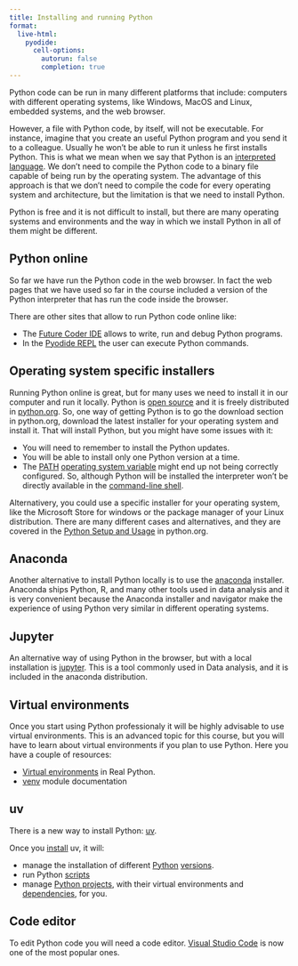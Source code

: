 ```yaml
---
title: Installing and running Python
format:
  live-html:
    pyodide:
      cell-options:
        autorun: false
        completion: true
---
```


Python code can be run in many different platforms that include: computers with different operating systems, like Windows, MacOS and Linux, embedded systems, and the web browser.

However, a file with Python code, by itself, will not be executable. For instance, imagine that you create an useful Python program and you send it to a colleague. Usually he won’t be able to run it unless he first installs Python. This is what we mean when we say that Python is an [interpreted language](https://en.wikipedia.org/wiki/Interpreter_(computing)). We don’t need to compile the Python code to a binary file capable of being run by the operating system. The advantage of this approach is that we don’t need to compile the code for every operating system and architecture, but the limitation is that we need to install Python.

Python is free and it is not difficult to install, but there are many operating systems and environments and the way in which we install Python in all of them might be different.

## Python online

So far we have run the Python code in the web browser.
In fact the web pages that we have used so far in the course included a version of the Python interpreter that has run the code inside the browser.

There are other sites that allow to run Python code online like:

  - The [Future Coder IDE](https://futurecoder.io/course/#ide) allows to write, run and debug Python programs.
  - In the [Pyodide REPL](https://pyodide.org/en/stable/console.html) the user can execute Python commands.

## Operating system specific installers

Running Python online is great, but for many uses we need to install it in our computer and run it locally.
Python is [open source](https://en.wikipedia.org/wiki/Open_source) and it is freely distributed in [python.org](https://www.python.org/).
So, one way of getting Python is to go the download section in python.org, download the latest installer for your operating system and install it.
That will install Python, but you might have some issues with it:

- You will need to remember to install the Python updates.
- You will be able to install only one Python version at a time.
- The [PATH](https://en.wikipedia.org/wiki/Path_(computing)) [operating system variable](https://en.wikipedia.org/wiki/Environment_variable) might end up not being correctly configured. So, although Python will be installed the interpreter won't be directly available in the [command-line shell](https://en.wikipedia.org/wiki/Command-line_interface).

Alternativery, you could use a specific installer for your operating system, like the Microsoft Store for windows or the package manager of your Linux distribution.
There are many different cases and alternatives, and they are covered in the [Python Setup and Usage](https://docs.python.org/3/using/index.html) in python.org.

## Anaconda

Another alternative to install Python locally is to use the [anaconda](https://www.anaconda.com/download) installer.
Anaconda ships Python, R, and many other tools used in data analysis and it is very convenient because the Anaconda installer and navigator make the experience of using Python very similar in different operating systems.

## Jupyter

An alternative way of using Python in the browser, but with a local installation is [jupyter](https://jupyter.org/).
This is a tool commonly used in Data analysis, and it is included in the anaconda distribution.

## Virtual environments

Once you start using Python professionaly it will be highly advisable to use virtual environments.
This is an advanced topic for this course, but you will have to learn about virtual environments if you plan to use Python.
Here you have a couple of resources:

- [Virtual environments](https://jupyter.org/) in Real Python.
- [venv](https://docs.python.org/3/library/venv.html) module documentation

## uv

There is a new way to install Python: [uv](https://docs.astral.sh/uv/).

Once you [install](https://docs.astral.sh/uv/getting-started/installation/) uv, it will:

- manage the installation of different [Python]((https://docs.astral.sh/uv/guides/install-python/)) [versions](https://docs.astral.sh/uv/concepts/python-versions/).
- run Python [scripts](https://docs.astral.sh/uv/guides/scripts/)
- manage [Python projects](https://docs.astral.sh/uv/concepts/projects/), with their virtual environments and [dependencies](https://docs.astral.sh/uv/concepts/dependencies/), for you.

## Code editor

To edit Python code you will need a code editor.
[Visual Studio Code](https://code.visualstudio.com/) is now one of the most popular ones.
